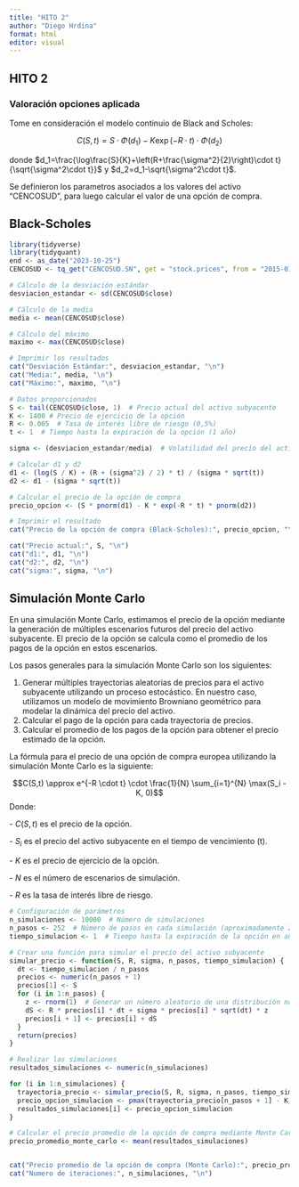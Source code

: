```yaml
---
title: "HITO 2"
author: "Diego Hrdina"
format: html
editor: visual
---
```


## HITO 2

### Valoración opciones aplicada

Tome en consideración el modelo continuio de Black and Scholes:

$$C(S,t)=S\cdot\Phi(d_1)-K\exp(-R\cdot t)\cdot\Phi(d_2)$$

donde $d_1=\frac{\log\frac{S}{K}+\left(R+\frac{\sigma^2}{2}\right)\cdot t}{\sqrt{\sigma^2\cdot t}}$ y $d_2=d_1-\sqrt{\sigma^2\cdot t}$.

Se definieron los parametros asociados a los valores del activo "CENCOSUD", para luego calcular el valor de una opción de compra.

## Black-Scholes

```r
library(tidyverse)
library(tidyquant)  
end <- as_date("2023-10-25")
CENCOSUD <- tq_get("CENCOSUD.SN", get = "stock.prices", from = "2015-01-01", to = end)

```

```r
# Cálculo de la desviación estándar
desviacion_estandar <- sd(CENCOSUD$close)

# Cálculo de la media
media <- mean(CENCOSUD$close)

# Cálculo del máximo
maximo <- max(CENCOSUD$close)

# Imprimir los resultados
cat("Desviación Estándar:", desviacion_estandar, "\n")
cat("Media:", media, "\n")
cat("Máximo:", maximo, "\n")

```

```r
# Datos proporcionados
S <- tail(CENCOSUD$close, 1)  # Precio actual del activo subyacente
K <- 1400 # Precio de ejercicio de la opción
R <- 0.005  # Tasa de interés libre de riesgo (0,5%)
t <- 1  # Tiempo hasta la expiración de la opción (1 año)

sigma <- (desviacion_estandar/media)  # Volatilidad del precio del activo subyacente (usamos la desviación estándar partido en la media, ya que tiene que ser un porcentaje)

# Calcular d1 y d2
d1 <- (log(S / K) + (R + (sigma^2) / 2) * t) / (sigma * sqrt(t))
d2 <- d1 - (sigma * sqrt(t))

# Calcular el precio de la opción de compra
precio_opcion <- (S * pnorm(d1) - K * exp(-R * t) * pnorm(d2))

# Imprimir el resultado
cat("Precio de la opción de compra (Black-Scholes):", precio_opcion, "\n")

cat("Precio actual:", S, "\n")
cat("d1:", d1, "\n")
cat("d2:", d2, "\n")
cat("sigma:", sigma, "\n")
```

## Simulación Monte Carlo

En una simulación Monte Carlo, estimamos el precio de la opción mediante la generación de múltiples escenarios futuros del precio del activo subyacente. El precio de la opción se calcula como el promedio de los pagos de la opción en estos escenarios.

Los pasos generales para la simulación Monte Carlo son los siguientes:

1.  Generar múltiples trayectorias aleatorias de precios para el activo subyacente utilizando un proceso estocástico. En nuestro caso, utilizamos un modelo de movimiento Browniano geométrico para modelar la dinámica del precio del activo.
2.  Calcular el pago de la opción para cada trayectoria de precios.
3.  Calcular el promedio de los pagos de la opción para obtener el precio estimado de la opción.

La fórmula para el precio de una opción de compra europea utilizando la simulación Monte Carlo es la siguiente:

$$C(S,t) \approx e^{-R \cdot t} \cdot \frac{1}{N} \sum_{i=1}^{N} \max(S_i - K, 0)$$ Donde:

\- $C(S,t)$ es el precio de la opción.

\- $S_i$ es el precio del activo subyacente en el tiempo de vencimiento (t).

\- $K$ es el precio de ejercicio de la opción.

\- $N$ es el número de escenarios de simulación.

\- $R$ es la tasa de interés libre de riesgo.

```r
# Configuración de parámetros
n_simulaciones <- 10000  # Número de simulaciones
n_pasos <- 252  # Número de pasos en cada simulación (aproximadamente 252 días hábiles en un año)
tiempo_simulacion <- 1  # Tiempo hasta la expiración de la opción en años

# Crear una función para simular el precio del activo subyacente
simular_precio <- function(S, R, sigma, n_pasos, tiempo_simulacion) {
  dt <- tiempo_simulacion / n_pasos
  precios <- numeric(n_pasos + 1)
  precios[1] <- S
  for (i in 1:n_pasos) {
    z <- rnorm(1)  # Generar un número aleatorio de una distribución normal estándar
    dS <- R * precios[i] * dt + sigma * precios[i] * sqrt(dt) * z
    precios[i + 1] <- precios[i] + dS
  }
  return(precios)
}

# Realizar las simulaciones
resultados_simulaciones <- numeric(n_simulaciones)

for (i in 1:n_simulaciones) {
  trayectoria_precio <- simular_precio(S, R, sigma, n_pasos, tiempo_simulacion)
  precio_opcion_simulacion <- pmax(trayectoria_precio[n_pasos + 1] - K, 0) * exp(-R * tiempo_simulacion)
  resultados_simulaciones[i] <- precio_opcion_simulacion
}

# Calcular el precio promedio de la opción de compra mediante Monte Carlo
precio_promedio_monte_carlo <- mean(resultados_simulaciones)


cat("Precio promedio de la opción de compra (Monte Carlo):", precio_promedio_monte_carlo, "\n")
cat("Numero de iteraciones:", n_simulaciones, "\n")


```

